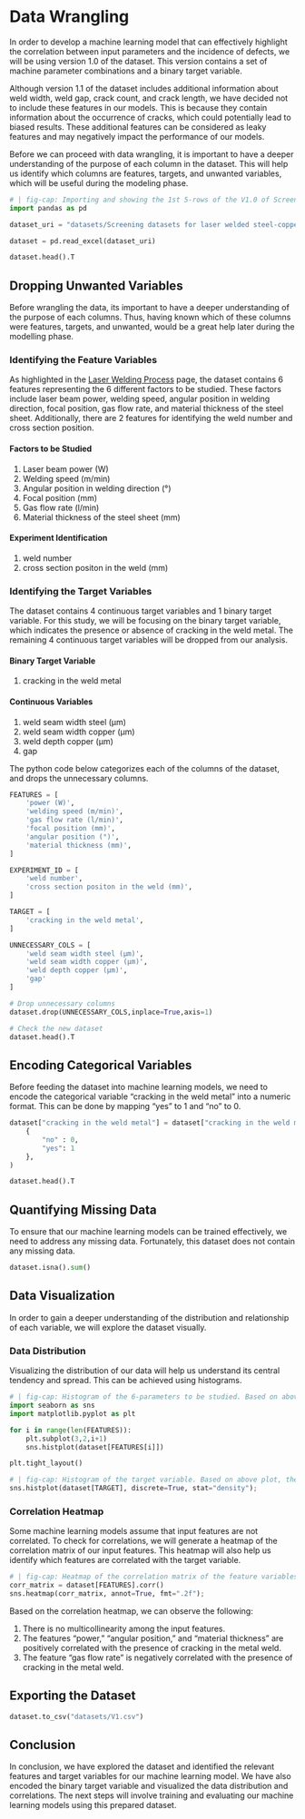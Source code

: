 # Data Wrangling
In order to develop a machine learning model that can effectively highlight the correlation between input parameters and the incidence of defects, we will be using version 1.0 of the dataset. This version contains a set of machine parameter combinations and a binary target variable.

Although version 1.1 of the dataset includes additional information about weld width, weld gap, crack count, and crack length, we have decided not to include these features in our models. This is because they contain information about the occurrence of cracks, which could potentially lead to biased results. These additional features can be considered as leaky features and may negatively impact the performance of our models.

Before we can proceed with data wrangling, it is important to have a deeper understanding of the purpose of each column in the dataset. This will help us identify which columns are features, targets, and unwanted variables, which will be useful during the modeling phase.

```python
# | fig-cap: Importing and showing the 1st 5-rows of the V1.0 of Screening datasets for laser welded steel-copper lap joints
import pandas as pd

dataset_uri = "datasets/Screening datasets for laser welded steel-copper lap joints/V1 and V2/Definitive screening steel-copper lap joints V1.xlsx"

dataset = pd.read_excel(dataset_uri)

dataset.head().T
```

## Dropping Unwanted Variables
Before wrangling the data, its important to have a deeper understanding of the purpose of each columns. Thus, having known which of these columns were features, targets, and unwanted, would be a great help later during the modelling phase.

### Identifying the Feature Variables
As highlighted in the [Laser Welding Process](laser-welding-process.qmd) page, the dataset contains 6 features representing the 6 different factors to be studied. These factors include laser beam power, welding speed, angular position in welding direction, focal position, gas flow rate, and material thickness of the steel sheet. Additionally, there are 2 features for identifying the weld number and cross section position.

#### Factors to be Studied
1. Laser beam power (W)
2. Welding speed (m/min)
3. Angular position in welding direction (°)
4. Focal position (mm)
5. Gas flow rate (l/min)
6. Material thickness of the steel sheet (mm)

#### Experiment Identification
1. weld number
2. cross section positon in the weld (mm)

### Identifying the Target Variables
The dataset contains 4 continuous target variables and 1 binary target variable. For this study, we will be focusing on the binary target variable, which indicates the presence or absence of cracking in the weld metal. The remaining 4 continuous target variables will be dropped from our analysis.

#### Binary Target Variable
1. cracking in the weld metal

#### Continuous Variables
1. weld seam width steel (µm)
2. weld seam width copper (µm)
3. weld depth copper (µm)
4. gap

The python code below categorizes each of the columns of the dataset, and drops the unnecessary columns.

```python
FEATURES = [
    'power (W)',
    'welding speed (m/min)',
    'gas flow rate (l/min)',
    'focal position (mm)',
    'angular position (°)',
    'material thickness (mm)',
]

EXPERIMENT_ID = [
    'weld number',
    'cross section positon in the weld (mm)',
]

TARGET = [
    'cracking in the weld metal',
]

UNNECESSARY_COLS = [
    'weld seam width steel (µm)',
    'weld seam width copper (µm)',
    'weld depth copper (µm)',
    'gap'
]

# Drop unnecessary columns
dataset.drop(UNNECESSARY_COLS,inplace=True,axis=1)

# Check the new dataset
dataset.head().T
```

## Encoding Categorical Variables
Before feeding the dataset into machine learning models, we need to encode the categorical variable "cracking in the weld metal" into a numeric format. This can be done by mapping "yes" to 1 and "no" to 0.

```python
dataset["cracking in the weld metal"] = dataset["cracking in the weld metal"].map(
    {
        "no" : 0,
        "yes": 1
    },
)

dataset.head().T
```

## Quantifying Missing Data
To ensure that our machine learning models can be trained effectively, we need to address any missing data. Fortunately, this dataset does not contain any missing data.

```python
dataset.isna().sum()
```

## Data Visualization
In order to gain a deeper understanding of the distribution and relationship of each variable, we will explore the dataset visually.

### Data Distribution
Visualizing the distribution of our data will help us understand its central tendency and spread. This can be achieved using histograms.
```python
# | fig-cap: Histogram of the 6-parameters to be studied. Based on above plot, only three levels per parameters were gathered.
import seaborn as sns
import matplotlib.pyplot as plt

for i in range(len(FEATURES)):
    plt.subplot(3,2,i+1)
    sns.histplot(dataset[FEATURES[i]])

plt.tight_layout()
```

```python
# | fig-cap: Histogram of the target variable. Based on above plot, the target variable was highlighly imbalanced -- less than 20% of the dataset has a value of `1`.
sns.histplot(dataset[TARGET], discrete=True, stat="density");
```

### Correlation Heatmap
Some machine learning models assume that input features are not correlated. To check for correlations, we will generate a heatmap of the correlation matrix of our input features. This heatmap will also help us identify which features are correlated with the target variable.
```python
# | fig-cap: Heatmap of the correlation matrix of the feature variables.
corr_matrix = dataset[FEATURES].corr()
sns.heatmap(corr_matrix, annot=True, fmt=".2f");
```

Based on the correlation heatmap, we can observe the following:

1. There is no multicollinearity among the input features.
2. The features "power," "angular position," and "material thickness" are positively correlated with the presence of cracking in the metal weld.
3. The feature "gas flow rate" is negatively correlated with the presence of cracking in the metal weld.

## Exporting the Dataset
```python
dataset.to_csv("datasets/V1.csv")
```

## Conclusion
In conclusion, we have explored the dataset and identified the relevant features and target variables for our machine learning model. We have also encoded the binary target variable and visualized the data distribution and correlations. The next steps will involve training and evaluating our machine learning models using this prepared dataset.